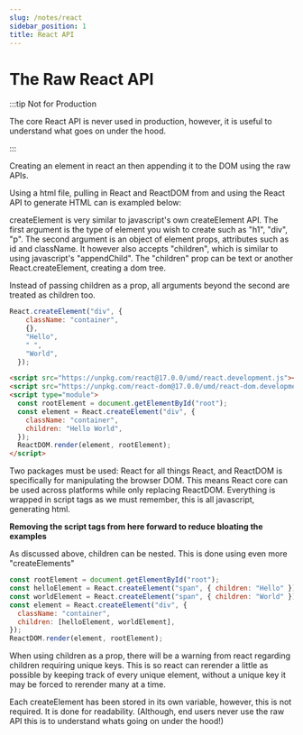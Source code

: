 ```yaml
---
slug: /notes/react
sidebar_position: 1
title: React API
---
```



# The Raw React API

:::tip Not for Production

The core React API is never used in production, however, it is useful to understand what goes on under the hood.

:::

Creating an element in react an then appending it to the DOM using the raw APIs.

Using a html file, pulling in React and ReactDOM from <ExternalLink text="unpkg" href="https://unpkg.com"/> and using the React API to generate HTML can is exampled below:

createElement is very similar to javascript's own createElement API.
The first argument is the type of element you wish to create such as "h1", "div", "p".
The second argument is an object of element props, attributes such as id and className. It however also accepts "children", which is similar to using javascript's "appendChild".
The "children" prop can be text or another React.createElement, creating a dom tree.

Instead of passing children as a prop, all arguments beyond the second are treated as children too.

```javascript
React.createElement("div", {
    className: "container",
    {},
    "Hello",
    " ",
    "World",
  });
```

```html
<script src="https://unpkg.com/react@17.0.0/umd/react.development.js"></script>
<script src="https://unpkg.com/react-dom@17.0.0/umd/react-dom.development.js"></script>
<script type="module">
  const rootElement = document.getElementById("root");
  const element = React.createElement("div", {
    className: "container",
    children: "Hello World",
  });
  ReactDOM.render(element, rootElement);
</script>
```

Two packages must be used: React for all things React, and ReactDOM is specifically for manipulating the browser DOM.
This means React core can be used across platforms while only replacing ReactDOM.
Everything is wrapped in script tags as we must remember, this is all javascript, generating html.

**Removing the script tags from here forward to reduce bloating the examples**

As discussed above, children can be nested. This is done using even more "createElements"

```javascript
const rootElement = document.getElementById("root");
const helloElement = React.createElement("span", { children: "Hello" });
const worldElement = React.createElement("span", { children: "World" });
const element = React.createElement("div", {
  className: "container",
  children: [helloElement, worldElement],
});
ReactDOM.render(element, rootElement);
```

When using children as a prop, there will be a warning from react regarding children requiring unique keys. This is so react can rerender a little as possible by keeping track of every unique element, without a unique key it may be forced to rerender many at a time.

Each createElement has been stored in its own variable, however, this is not required. It is done for readability. (Although, end users never use the raw API this is to understand whats going on under the hood!)
